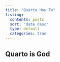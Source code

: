 ```yaml
---
title: "Quarto How To"
listing:
  contents: posts
  sort: "date desc"
  type: default
  categories: true
---
```


## Quarto is God


